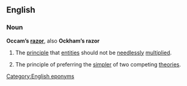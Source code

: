 ==English==

===Noun===
{{wikipedia}}
'''Occam’s [[razor]]''', also '''Ockham’s razor'''

# The [[principle]] that [[entities]] should not be [[needless]]ly [[multiplied]].
# {{science}} The principle of preferring the [[simple]]r of two competing [[theories]].

[[Category:English eponyms]]